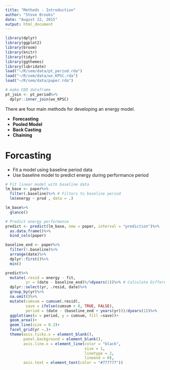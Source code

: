 ```yaml
---
title: "Methods - Introduction"
author: "Steve Brooks"
date: "August 22, 2015"
output: html_document
---
```


```r
library(dplyr)
library(ggplot2)
library(broom)
library(knitr)
library(tidyr)
library(ggthemes)
library(lubridate)
load("~/R/sem/data/pt_period.rda")
load("~/R/sem/data/wx_KPSC.rda")
load("~/R/sem/data/paper.rda")

# make CDD dataframe
pt_join <- pt_period%>%
  dplyr::inner_join(wx_KPSC)
```

There are four main methods for developing an energy model.

* __Forecasting__
* __Pooled Model__
* __Back Casting__
* __Chaining__

# Forcasting

* Fit a model using baseline period data
* Use baseline model to predict energy during performance period

```r
# Fit linear model with baseline data
lm_base <- paper%>%
  filter(.baseline)%>% # Filters to baseline period
  lm(energy ~ prod , data = .)

lm_base%>%
  glance()
```

```r
# Predict energy performance
predict <- predict(lm_base, new = paper, interval = "prediction")%>%
  as.data.frame()%>%
  bind_cols(paper)
```

```r
baseline_end <- paper%>%
  filter(!.baseline)%>%
  arrange(date)%>%
  dplyr::first()%>%
  min()

predict%>%
  mutate(.resid = energy - fit,
         yr = (date - baseline_end)%/%dyears(1))%>% # Calculate Difference
  dplyr::select(yr, .resid, date)%>%
  group_by(yr)%>%
  na.omit()%>%
  mutate(cumsum = cumsum(.resid),
         save = ifelse(cumsum < 0, TRUE, FALSE),
         period = (date - (baseline_end + years(yr)))/dyears(1))%>%
  ggplot(aes(x = period, y = cumsum, fill =save))+
  geom_area()+
  geom_line(size = 0.2)+
  facet_grid(yr ~.)+
  theme(axis.ticks.x = element_blank(),
        panel.background = element_blank(),
        axis.line.x = element_line(color = "black",
                                   size = 1,
                                   linetype = 2,
                                   lineend = 0),
        axis.text = element_text(color = "#777777"))
  
  
```
